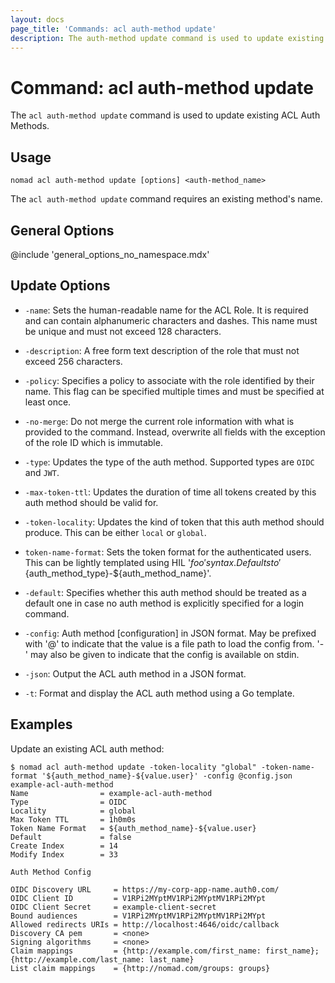 ```yaml
---
layout: docs
page_title: 'Commands: acl auth-method update'
description: The auth-method update command is used to update existing ACL Auth Methods.
---
```


# Command: acl auth-method update

The `acl auth-method update` command is used to update existing ACL Auth Methods.

## Usage

```plaintext
nomad acl auth-method update [options] <auth-method_name>
```

The `acl auth-method update` command requires an existing method's name.

## General Options

@include 'general_options_no_namespace.mdx'

## Update Options

- `-name`: Sets the human-readable name for the ACL Role. It is required and
  can contain alphanumeric characters and dashes. This name must be unique and
  must not exceed 128 characters.

- `-description`: A free form text description of the role that must not exceed
  256 characters.

- `-policy`: Specifies a policy to associate with the role identified by their
  name. This flag can be specified multiple times and must be specified at
  least once.

- `-no-merge`: Do not merge the current role information with what is provided
  to the command. Instead, overwrite all fields with the exception of the role
  ID which is immutable.

- `-type`: Updates the type of the auth method. Supported types are `OIDC` and `JWT`.

- `-max-token-ttl`: Updates the duration of time all tokens created by this auth
  method should be valid for.

- `-token-locality`: Updates the kind of token that this auth method should
  produce. This can be either `local` or `global`.

- `token-name-format`: Sets the token format for the authenticated users.
  This can be lightly templated using HIL '${foo}' syntax. Defaults to
  '${auth_method_type}-${auth_method_name}'.

- `-default`: Specifies whether this auth method should be treated as a default
  one in case no auth method is explicitly specified for a login command.

- `-config`: Auth method [configuration] in JSON format. May be prefixed with '@'
  to indicate that the value is a file path to load the config from. '-' may also
  be given to indicate that the config is available on stdin.

- `-json`: Output the ACL auth method in a JSON format.

- `-t`: Format and display the ACL auth method using a Go template.

## Examples

Update an existing ACL auth method:

```shell-session
$ nomad acl auth-method update -token-locality "global" -token-name-format '${auth_method_name}-${value.user}' -config @config.json example-acl-auth-method
Name                = example-acl-auth-method
Type                = OIDC
Locality            = global
Max Token TTL       = 1h0m0s
Token Name Format   = ${auth_method_name}-${value.user}
Default             = false
Create Index        = 14
Modify Index        = 33

Auth Method Config

OIDC Discovery URL     = https://my-corp-app-name.auth0.com/
OIDC Client ID         = V1RPi2MYptMV1RPi2MYptMV1RPi2MYpt
OIDC Client Secret     = example-client-secret
Bound audiences        = V1RPi2MYptMV1RPi2MYptMV1RPi2MYpt
Allowed redirects URIs = http://localhost:4646/oidc/callback
Discovery CA pem       = <none>
Signing algorithms     = <none>
Claim mappings         = {http://example.com/first_name: first_name}; {http://example.com/last_name: last_name}
List claim mappings    = {http://nomad.com/groups: groups}
```
